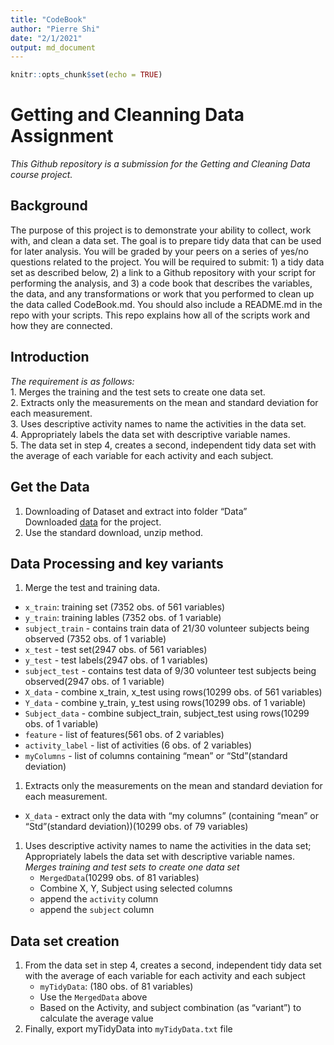 ```yaml
---
title: "CodeBook"
author: "Pierre Shi"
date: "2/1/2021"
output: md_document
---
```


```r
knitr::opts_chunk$set(echo = TRUE)
```

# Getting and Cleanning Data Assignment 
_This Github repository is a submission for the Getting and Cleaning Data course project._  

## Background
The purpose of this project is to demonstrate your ability to collect, work with, and clean a data set. The goal is to prepare tidy data that can be used for later analysis. You will be graded by your peers on a series of yes/no questions related to the project. You will be required to submit: 1) a tidy data set as described below, 2) a link to a Github repository with your script for performing the analysis, and 3) a code book that describes the variables, the data, and any transformations or work that you performed to clean up the data called CodeBook.md. You should also include a README.md in the repo with your scripts. This repo explains how all of the scripts work and how they are connected.  

## Introduction  
_The requirement is as follows:_  
1. Merges the training and the test sets to create one data set.  
2. Extracts only the measurements on the mean and standard deviation for each measurement.  
3. Uses descriptive activity names to name the activities in the data set.  
4. Appropriately labels the data set with descriptive variable names.  
5. The data set in step 4, creates a second, independent tidy data set with the average of each variable for each activity and each subject.  

## Get the Data
1. Downloading of Dataset and extract into folder “Data"  
Downloaded [data](https://d396qusza40orc.cloudfront.net/getdata%2Fprojectfiles%2FUCI%20HAR%20Dataset.zip) for the project.  
1. Use the standard download, unzip method. 

## Data Processing and key variants
1. Merge the test and training data.   
  - `x_train`: training set (7352 obs. of 561 variables)  
  - `y_train`: training lables (7352 obs. of 1 variable)  
  - `subject_train` - contains train data of 21/30 volunteer subjects being observed (7352 obs. of 1 variable)  
  - `x_test` - test set(2947 obs. of 561 variables)   
  - `y_test` - test labels(2947 obs. of 1 variables)  
  - `subject_test` - contains test data of 9/30 volunteer test subjects being observed(2947 obs. of 1 variable)  
  - `X_data` - combine x_train, x_test using rows(10299 obs. of 561 variables)  
  - `Y_data` - combine y_train, y_test using rows(10299 obs. of 1 variable)  
  - `Subject_data` - combine subject_train, subject_test using rows(10299 obs. of 1 variable)  
  - `feature` - list of features(561 obs. of 2 variables)  
  - `activity_label` - list of activities (6 obs. of 2 variables)  
  - `myColumns` - list of columns containing "mean" or "Std"(standard deviation)
1. Extracts only the measurements on the mean and standard deviation for each measurement.   
  - `X_data` - extract only the data with "my columns" (containing "mean" or "Std"(standard deviation))(10299 obs. of 79 variables) 

1. Uses descriptive activity names to name the activities in the data set; Appropriately labels the data set with descriptive variable names.   
_Merges training and test sets to create one data set_  
    - `MergedData`(10299 obs. of 81 variables)    
    - Combine X, Y, Subject using selected columns  
    - append the `activity` column  
    - append the `subject` column  

## Data set creation
1. From the data set in step 4, creates a second, independent tidy data set with the average of each variable for each activity and each subject   
    - `myTidyData`: (180 obs. of 81 variables)  
    - Use the `MergedData` above  
    - Based on the Activity, and subject combination (as "variant") to calculate the average value

1. Finally, export myTidyData into `myTidyData.txt` file  